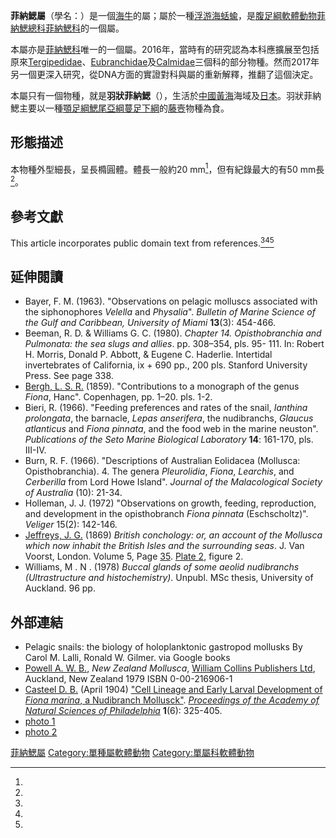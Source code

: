 {{Speciesbox
| image = Fiona pinnata.jpg
| image_caption = ''Fiona pinnata''
| taxon = Fiona pinnata
| display_parents = 7
| authority = ([[Johann_Friedrich_von_Eschscholtz|Eschscholtz]], 1831)<ref name="Eschscholtz" />
| synonyms_ref = <ref name="malacolog.org"/>
| synonyms =
* ''Limax marinus'' <small>[[Peter_Forsskål|Förskal]], 1775</small><ref>[[Peter_Forsskål|Forsskål, P.]] (1775). ''Descriptiones Animalium''. Mölleri, Hauniae. 20 + xxxv + 164 pp., 1 map.</ref>
* ''Eolidia pinnata'' <small>[[Johann_Friedrich_von_Eschscholtz|Eschscholtz]], 1831</small>
* ''Eolidia longicauda'' <small>[[Jean_René_Constant_Quoy|Quoy]] & [[Joseph_Paul_Gaimard|Gaimard]], 1832</small>
* ''Oithona nobilis'' <small>Alder & Hancock, 1851</small><ref name="Alder 1951 Annals">[[Joshua_Alder|Alder J.]] & [[Albany_Hancock|Hancock A.]] (October 1851). "Descriptions of two new species of nudibranchiate Mollusca, one of them forming the type of a new genus". ''Annals and Magazine of Natural History'' [https://archive.org/details/annalsmagazineof28lond (series 2)'''8'''](46): [https://archive.org/stream/annalsmagazineof28lond#page/290/mode/2up 290]-302, pls. 9-10.</ref>
* ''Fiona atlantica'' <small>[[Rudolph_Bergh|Bergh]], 1857</small><ref>[[Rudolph_Bergh|Bergh, L. S. R.]] (1857). "Anatomisk Untersögelse af ''Fiona atlantica'', Bgh." ''[[Videnskabelige_meddelelser_fra_den_Naturhistoriske_forening_i_Kjöbenhavn|Videnskabelige meddelelser fra den Naturhistoriske forening i Kjöbenhavn]]'' (18-21): 273-335, appendix pp. 336-337, pls. 2-3.</ref>
* ''Hymeneaeolis elegantissima'' <small>[[Achille_Costa|A. Costa]], 1867</small><ref>{{it icon}} [[Achille_Costa|Costa, A.]] 1866. "Acquisti fatti durante l’anno 1863". ''[[Annuario_del_Museo_Zoologico_della_Università_di_Napoli|Annuario del Museo Zoologico della Università di Napoli]]'' [https://archive.org/details/annuariodelmuseo31863univ '''3'''](for 1863)(2): [https://archive.org/stream/annuariodelmuseo31863univ#page/12/mode/2up 13]-41.</ref><ref>{{it icon}} [[Achille_Costa|Costa, A.]] (1867). "Acquisti fatti durante l’anno 1864". ''[[Annuario_del_Museo_Zoologico_della_Università_di_Napoli|Annuario del Museo Zoologico della Università di Napoli]]'' [https://archive.org/details/annuariodelmuseo41864univ '''4'''] (for 1964): [https://archive.org/stream/annuariodelmuseo41864univ#page/28/mode/2up/ 29]-30. [https://archive.org/stream/annuariodelmuseo41864univ#page/28/mode/2up/ Table 1], figure 1-3.</ref>
* ''Aeolis plicata'' <small>[[Frederick_Wollaston_Hutton|Hutton]], 1881</small><ref name="Hutton 1881">[[Frederick_Wollaston_Hutton|Hutton F. W.]] (1882) [http://rsnz.natlib.govt.nz/volume/rsnz_14/rsnz_14_00_001530.html "Notes on some Branchiate Mollusca"] {{Wayback|url=http://rsnz.natlib.govt.nz/volume/rsnz_14/rsnz_14_00_001530.html |date=20170116172739 }}. ''Transactions of the Royal Society of New Zealand'' '''14''': 162-167, [http://rsnz.natlib.govt.nz/image/rsnz_14/rsnz_14_00_0196_0000f_ac_01.html Plate 6] {{Wayback|url=http://rsnz.natlib.govt.nz/image/rsnz_14/rsnz_14_00_0196_0000f_ac_01.html |date=20170116165635 }}, image F and I.</ref>
* ''Fiona marina'' var. ''pacifica'' <small>Bergh, 1894</small><ref>{{de icon}} [[Rudolph_Bergh|Bergh, L. S. R.]] (1894). "Die Opisthobranchien. Reports on the dredging operations off the west coast of Central America to the Galapagos, to the west coast of Mexico, and in the Gulf of California, in charge of [[Alexander_Agassiz|Alexander Agassiz]], carried on by the [[USS_Albatross_(1882)|U. S. Fish Commission steamer “Albatross”]], during 1891, Lieut. Commander Z. L. Tanner, U.S.N., commanding. ''Bulletin of the Museum of Comparative Zoology'', Harvard '''25'''(10): 125-233, pls. 1-12. Species description is on the page [https://archive.org/stream/reportsondredgin00berg#page/130/mode/2up 130]-132. [https://archive.org/stream/reportsondredgin00berg#page/n114/mode/1up Table 1], figures 13-15.</ref>
* ''Fiona marina'' <small>[[Henry_Suter|Suter]], 1913</small><ref name="Suter">[[Henry_Suter|Suter H.]] (1913) [https://archive.org/details/manualofnewzeala00sute ''Manual of the New Zealand Mollusca'']. Wellington, 1120 pp., pages [https://archive.org/stream/manualofnewzeala00sute#page/586/mode/2up/search/Fiona 586-587].</ref>
* ''Fiona pinnata'' <small>[[Tom_Iredale|Iredale]] & O'Donoghue, 1923</small>
}}

'''菲納鰓屬'''（學名：{{lang|la|''Fiona''}}）是一個[[海牛|海牛]]的屬；屬於一種[[浮游生物|浮游]][[海蛞蝓|海蛞蝓]]，是[[腹足綱|腹足綱]][[軟體動物|軟體動物]][[菲納鰓總科|菲納鰓總科]][[菲納鰓科|菲納鰓科]]的一個屬。

本屬亦是[[菲納鰓科|菲納鰓科]]唯一的一個屬。2016年，當時有{{link-en|分子支序親緣學|molecular phylogenetics}}的研究認為本科應擴展至包括原來[[Tergipedidae|Tergipedidae]]、[[Eubranchidae|Eubranchidae]]及[[Calmidae|Calmidae]]三個科的部分物種{{r|Cella 2016}}。然而2017年另一個更深入研究，從DNA方面的實證對科與屬的重新解釋，推翻了這個決定{{r|Korshunova 2017}}。

本屬只有一個物種，就是'''羽狀菲納鰓'''（{{lang|la|''Fiona pinnata''}}），生活於[[中國|中國]][[黃海|黃海]]海域及[[日本|日本]]。羽狀菲納鰓主要以一種[[顎足綱|顎足綱]][[鰓尾亞綱|鰓尾亞綱]][[蔓足下綱|蔓足下綱]]的[[藤壼|藤壼]]物種為食。

==形態描述==
本物種外型細長，呈長橢圓體。體長一般約20 mm<ref name="Suter"/>，但有紀錄最大的有50 mm長<ref name="malacolog.org"/>。

==參考文獻==
This article incorporates public domain text from references.<ref name="Alder 1951 Annals"/><ref name="Hutton 1881"/><ref name="Suter"/>  
{{reflist |refs=
<ref name="Cella 2016">{{cite journal
 |url=https://dx.doi.org/10.1371/journal.pone.0167800
 |last1=Cella |first1=K
 |last2=Carmona Barnosi |first2=L.
 |last3=Ekimova |first3=I
 |last4=Chichvarkhin |first4=A
 |last5=Schepetov |first5=D
 |last6=Gosliner |first6=T. M.
 |year=2016
 |title=A radical solution: The phylogeny of the nudibranch family Fionidae
 |journal=[[PLoS_ONE|PLoS ONE]] |volume=11 |issue=12
 |doi=10.1371/journal.pone.0167800 |id=e0167800 |language=en }}</ref>
<ref name="Eschscholtz">{{cite journal 
|first=Johann Friedrich |last=von Eschscholtz |year=1831 |title=''Zoologischer Atlas 4'' |publisher=G. Reimer |location=Berlin |url=https://archive.org/stream/cihm_18371#page/n26/mode/1up |page=page 14, Plate 19, figure 1 |language=de }}</ref>
<ref name="Korshunova 2017">{{cite journal
 |url=https://doi.org/10.11646/zootaxa.4324.1.1
 |last1=Korshunova |first1=T.
 |last2=Martynov   |first2=A.
 |last3=Picton     |first3=B.
 |year=2017
 |title=Ontogeny as an important part of integrative taxonomy in tergipedid aeolidaceans (Gastropoda: Nudibranchia) with a description of a new genus and species from the Barents Sea
 |journal=''[[Zootaxa|Zootaxa]]'' |volume=4324 |issue=1 |page=1 |subscription=yes
 |doi=10.11646/zootaxa.4324.1.1 |language=en }}</ref>
<ref name="malacolog.org">[http://www.malacolog.org/search.php?nameid=8921 ''Fiona pinnata'' (Eschscholtz, 1831)]. Malacolog Version 4.1.1. A Database of Western Atlantic Marine Mollusca. Retrieved 17 December 2009.</ref>
}}

==延伸閱讀==
* Bayer, F. M. (1963). "Observations on pelagic molluscs associated with the siphonophores ''Velella'' and ''Physalia''". ''Bulletin of Marine Science of the Gulf and Caribbean, University of Miami'' '''13'''(3): 454-466.
* Beeman, R. D. & Williams G. C. (1980). ''Chapter 14. Opisthobranchia and Pulmonata: the sea slugs and allies''. pp. 308–354, pls. 95- 111. In: Robert H. Morris, Donald P. Abbott, & Eugene C. Haderlie. Intertidal invertebrates of California, ix + 690 pp., 200 pls. Stanford University Press. See page 338.
* [[Rudolph_Bergh|Bergh, L. S. R.]] (1859). "Contributions to a monograph of the genus ''Fiona'', Hanc". Copenhagen, pp. 1–20. pls. 1-2.
* Bieri, R. (1966). "Feeding preferences and rates of the snail, ''Ianthina prolongata'', the barnacle, ''Lepas anserifera'', the nudibranchs, ''Glaucus atlanticus'' and ''Fiona pinnata'', and the food web in the marine neuston". ''Publications of the Seto Marine Biological Laboratory'' '''14''': 161-170, pls. III-IV.
* Burn, R. F. (1966). "Descriptions of Australian Eolidacea (Mollusca: Opisthobranchia). 4. The genera ''Pleurolidia'', ''Fiona'', ''Learchis'', and ''Cerberilla'' from Lord Howe Island". ''Journal of the Malacological Society of Australia'' (10): 21-34.
* Holleman, J. J. (1972) "Observations on growth, feeding, reproduction, and development in the opisthobranch ''Fiona pinnata'' (Eschscholtz)". ''Veliger'' 15(2): 142-146.
* [[John_Gwyn_Jeffreys|Jeffreys, J. G.]] (1869) ''British conchology: or, an account of the Mollusca which now inhabit the British Isles and the surrounding seas''. J. Van Voorst, London. Volume 5, Page [https://archive.org/stream/britishconcholog05jeff#page/34/mode/2up/ 35]. [https://archive.org/stream/britishconcholog05jeff#page/n272/mode/1up Plate 2], figure 2.
* Williams, M . N . (1978) ''Buccal glands of some aeolid nudibranchs (Ultrastructure and histochemistry)''. Unpubl. MSc thesis, University of Auckland. 96 pp.

==外部連結==
{{Commons category|Fiona pinnata}}
* Pelagic snails: the biology of holoplanktonic gastropod mollusks By Carol M. Lalli, Ronald W. Gilmer. via Google books
* [[Arthur_William_Baden_Powell|Powell A. W. B.]], ''New Zealand Mollusca'', [[HarperCollins|William Collins Publishers Ltd]], Auckland, New Zealand 1979 ISBN 0-00-216906-1
* [[Dana_Brackenridge_Casteel|Casteel D. B.]] (April 1904) [https://archive.org/details/celllineageearly00cast "Cell Lineage and Early Larval Development of ''Fiona marina'', a Nudibranch Mollusck"]. ''[[Proceedings_of_the_Academy_of_Natural_Sciences_of_Philadelphia|Proceedings of the Academy of Natural Sciences of Philadelphia]]'' '''1'''(6): 325-405.
* [https://web.archive.org/web/20170116155745/http://www.geocities.co.jp/NatureLand/3709/054501M.htm photo 1]
* [http://www.um.u-tokyo.ac.jp/hp/sasaki/f/J018/J018fig7.jpg photo 2]{{dead link|date=December 2016 |bot=InternetArchiveBot |fix-attempted=yes }}

{{taxonbar}}
[[Category:菲納鰓屬|]]
[[Category:單種屬軟體動物|Category:單種屬軟體動物]]
[[Category:單屬科軟體動物|Category:單屬科軟體動物]]